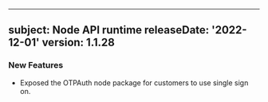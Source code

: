 
---
subject: Node API runtime
releaseDate: '2022-12-01'
version: 1.1.28
---

### New Features
* Exposed the OTPAuth node package for customers to use single sign on.
